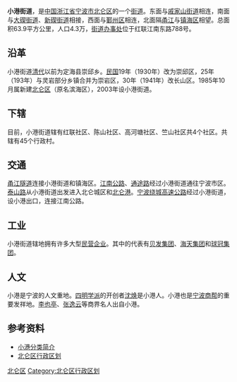 {{中国乡级行政区
| 行政区全称 = 小港街道
| 景观照片文件名 =
| 景观照片描述 =
| 汉语拼音 =
| 通用拼音 =
| 注音符號 =
| 其它标音类型1 =
| 其它标音1 =
| 其它标音类型2 =
| 其它标音2 =
| 其它语言类型1 =
| 其它语言地名1 =
| 其它语言类型2 =
| 其它语言地名2 =
| 上级行政区 = [[浙江省|浙江省]][[宁波市|宁波市]][[北仑区|北仑区]]
| 行政区类别 = [[街道_(行政区划)|街道]]
| 行政区划代码 =
| 地理坐标 =
| 总面积 =63.9[[平方公里|平方公里]]
| 户籍人口 =
| 户籍人口年份 =
| 常住人口 =4.3万
| 常住人口年份 =
| 人口密度 =
| 行政区划 =
| 官方网站 = http://www.nbxg.gov.cn/
| 网站名称 = xiaogang.bl.gov.cn
| 政府驻地 =红联江南东路788号
| 邮政编码 =315801
| 毗邻行政区 =镇海区、鄞州区、戚家山街道、新碶街道、大碶街道
| 位置图文件名 =
| 位置图描述 =
}}
'''小港街道'''，是[[中国|中国]][[浙江省|浙江省]][[宁波市|宁波市]][[北仑区|北仑区]]的一个[[街道_(行政区划)|街道]]。东面与[[戚家山街道|戚家山街道]]相连，南面与[[大碶街道|大碶街道]]、[[新碶街道|新碶街道]]相接，西面与[[鄞州区|鄞州区]]相连，北面隔[[甬江|甬江]]与[[镇海区_(宁波市)|镇海区]]相望。总面积63.9平方公里，人口4.3万，[[街道办事处|街道办事处]]位于红联江南东路788号。

== 沿革 ==
小港街道[[清代|清代]]以前为定海县崇邱乡。[[中华民国|民国]]19年（1930年）改为崇邱区，25年（193年）与灵岩部分乡镇合并为崇岩区，30年（1941年）改长山区。1985年10月属新建[[北仑区|北仑区]]（原名滨海区），2003年设小港街道。

== 下辖 ==
目前，小港街道辖有红联社区、陈山社区、高河塘社区、竺山社区共4个社区。共辖有45个行政村。

== 交通 ==
[[甬江隧道|甬江隧道]]连接小港街道和镇海区。[[江南公路|江南公路]]、[[通途路|通途路]]经过小港街道通往宁波市区。[[泰山路|泰山路]]从小港街道出发进入北仑城区和[[北仑港|北仑港]]。[[宁波绕城高速公路|宁波绕城高速公路]]经过小港街道，设小港出口，连接江南公路。

== 工业 ==
小港街道辖地拥有许多大型[[民营企业|民营企业]]。其中的代表有[[贝发集团|贝发集团]]、[[海天集团|海天集团]]和[[球冠集团|球冠集团]]。

== 人文 ==
小港是宁波的人文重地。[[四明学派|四明学派]]的开创者[[沈焕|沈焕]]是小港人。小港也是[[宁波商帮|宁波商帮]]的重要发祥地。[[李也亭|李也亭]]、[[张逸云|张逸云]]等商界名人出自小港。

== 参考资料 ==
*[https://web.archive.org/web/20090106140431/http://www.nbxg.gov.cn/object/xggk/gkqk.php 小港分类简介]
*[http://www.xzqh.org/old/quhua/33zj/0206bl.htm 北仑区行政区划] {{Wayback|url=http://www.xzqh.org/old/quhua/33zj/0206bl.htm |date=20100303041918 }}

{{北仑区行政区划|cat|X}}
[[Category:宁波市街道_(行政区划)|北仑区]]
[[Category:北仑区行政区划|Category:北仑区行政区划]]